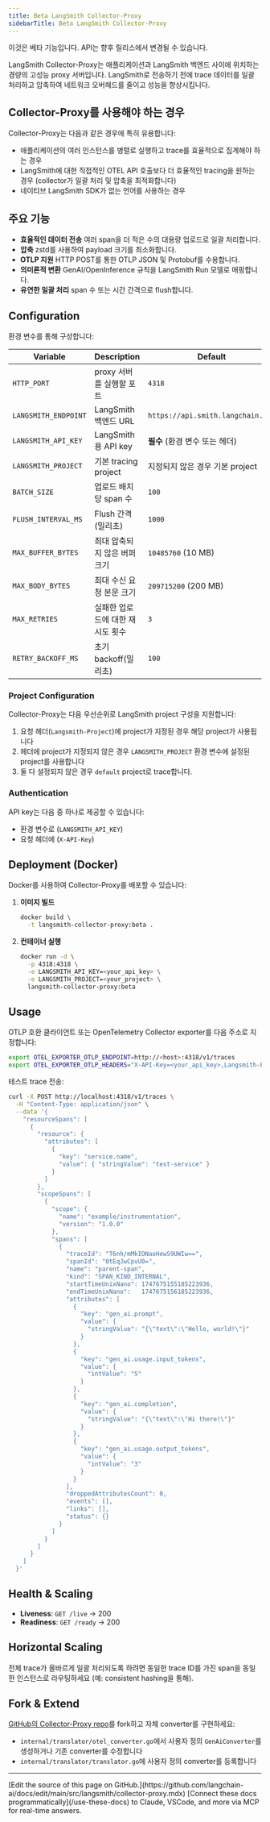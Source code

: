 ```yaml
---
title: Beta LangSmith Collector-Proxy
sidebarTitle: Beta LangSmith Collector-Proxy
---
```


<Note>
이것은 베타 기능입니다. API는 향후 릴리스에서 변경될 수 있습니다.
</Note>

LangSmith Collector-Proxy는 애플리케이션과 LangSmith 백엔드 사이에 위치하는 경량의 고성능 proxy 서버입니다. LangSmith로 전송하기 전에 trace 데이터를 일괄 처리하고 압축하여 네트워크 오버헤드를 줄이고 성능을 향상시킵니다.

## Collector-Proxy를 사용해야 하는 경우

Collector-Proxy는 다음과 같은 경우에 특히 유용합니다:

* 애플리케이션의 여러 인스턴스를 병렬로 실행하고 trace를 효율적으로 집계해야 하는 경우
* LangSmith에 대한 직접적인 OTEL API 호출보다 더 효율적인 tracing을 원하는 경우 (collector가 일괄 처리 및 압축을 최적화합니다)
* 네이티브 LangSmith SDK가 없는 언어를 사용하는 경우

## 주요 기능

* **효율적인 데이터 전송** 여러 span을 더 적은 수의 대용량 업로드로 일괄 처리합니다.
* **압축** zstd를 사용하여 payload 크기를 최소화합니다.
* **OTLP 지원** HTTP POST를 통한 OTLP JSON 및 Protobuf를 수용합니다.
* **의미론적 변환** GenAI/OpenInference 규칙을 LangSmith Run 모델로 매핑합니다.
* **유연한 일괄 처리** span 수 또는 시간 간격으로 flush합니다.

## Configuration

환경 변수를 통해 구성합니다:

| Variable             | Description                       | Default                           |
| -------------------- | --------------------------------- | --------------------------------- |
| `HTTP_PORT`          | proxy 서버를 실행할 포트      | `4318`                            |
| `LANGSMITH_ENDPOINT` | LangSmith 백엔드 URL             | `https://api.smith.langchain.com` |
| `LANGSMITH_API_KEY`  | LangSmith용 API key             | **필수** (환경 변수 또는 헤더)  |
| `LANGSMITH_PROJECT`  | 기본 tracing project           | 지정되지 않은 경우 기본 project  |
| `BATCH_SIZE`         | 업로드 배치당 span 수            | `100`                             |
| `FLUSH_INTERVAL_MS`  | Flush 간격(밀리초)    | `1000`                            |
| `MAX_BUFFER_BYTES`   | 최대 압축되지 않은 버퍼 크기      | `10485760` (10 MB)                |
| `MAX_BODY_BYTES`     | 최대 수신 요청 본문 크기    | `209715200` (200 MB)              |
| `MAX_RETRIES`        | 실패한 업로드에 대한 재시도 횟수 | `3`                               |
| `RETRY_BACKOFF_MS`   | 초기 backoff(밀리초)   | `100`                             |

### Project Configuration

Collector-Proxy는 다음 우선순위로 LangSmith project 구성을 지원합니다:

1. 요청 헤더(`Langsmith-Project`)에 project가 지정된 경우 해당 project가 사용됩니다
2. 헤더에 project가 지정되지 않은 경우 `LANGSMITH_PROJECT` 환경 변수에 설정된 project를 사용합니다
3. 둘 다 설정되지 않은 경우 `default` project로 trace합니다.

### Authentication

API key는 다음 중 하나로 제공할 수 있습니다:

* 환경 변수로 (`LANGSMITH_API_KEY`)
* 요청 헤더에 (`X-API-Key`)

## Deployment (Docker)

Docker를 사용하여 Collector-Proxy를 배포할 수 있습니다:

1. **이미지 빌드**

   ```bash
   docker build \
     -t langsmith-collector-proxy:beta .
   ```

2. **컨테이너 실행**

   ```bash
   docker run -d \
     -p 4318:4318 \
     -e LANGSMITH_API_KEY=<your_api_key> \
     -e LANGSMITH_PROJECT=<your_project> \
     langsmith-collector-proxy:beta
   ```

## Usage

OTLP 호환 클라이언트 또는 OpenTelemetry Collector exporter를 다음 주소로 지정합니다:

```bash
export OTEL_EXPORTER_OTLP_ENDPOINT=http://<host>:4318/v1/traces
export OTEL_EXPORTER_OTLP_HEADERS="X-API-Key=<your_api_key>,Langsmith-Project=<your_project>"
```

테스트 trace 전송:

```bash
curl -X POST http://localhost:4318/v1/traces \
  -H "Content-Type: application/json" \
  --data '{
    "resourceSpans": [
      {
        "resource": {
          "attributes": [
            {
              "key": "service.name",
              "value": { "stringValue": "test-service" }
            }
          ]
        },
        "scopeSpans": [
          {
            "scope": {
              "name": "example/instrumentation",
              "version": "1.0.0"
            },
            "spans": [
              {
                "traceId": "T6nh/mMkIONaoHewS9UWIw==",
                "spanId": "0tEqJwCpvU0=",
                "name": "parent-span",
                "kind": "SPAN_KIND_INTERNAL",
                "startTimeUnixNano": 1747675155185223936,
                "endTimeUnixNano":   1747675156185223936,
                "attributes": [
                  {
                    "key": "gen_ai.prompt",
                    "value": {
                      "stringValue": "{\"text\":\"Hello, world!\"}"
                    }
                  },
                  {
                    "key": "gen_ai.usage.input_tokens",
                    "value": {
                      "intValue": "5"
                    }
                  },
                  {
                    "key": "gen_ai.completion",
                    "value": {
                      "stringValue": "{\"text\":\"Hi there!\"}"
                    }
                  },
                  {
                    "key": "gen_ai.usage.output_tokens",
                    "value": {
                      "intValue": "3"
                    }
                  }
                ],
                "droppedAttributesCount": 0,
                "events": [],
                "links": [],
                "status": {}
              }
            ]
          }
        ]
      }
    ]
  }'
```

## Health & Scaling

* **Liveness**: `GET /live` → 200
* **Readiness**: `GET /ready` → 200

## Horizontal Scaling

전체 trace가 올바르게 일괄 처리되도록 하려면 동일한 trace ID를 가진 span을 동일한 인스턴스로 라우팅하세요 (예: consistent hashing을 통해).

## Fork & Extend

[GitHub의 Collector-Proxy repo](https://github.com/langchain-ai/langsmith-collector-proxy)를 fork하고 자체 converter를 구현하세요:

* `internal/translator/otel_converter.go`에서 사용자 정의 `GenAiConverter`를 생성하거나 기존 converter를 수정합니다
* `internal/translator/translator.go`에 사용자 정의 converter를 등록합니다

---

<Callout icon="pen-to-square" iconType="regular">
    [Edit the source of this page on GitHub.](https://github.com/langchain-ai/docs/edit/main/src/langsmith/collector-proxy.mdx)
</Callout>
<Tip icon="terminal" iconType="regular">
    [Connect these docs programmatically](/use-these-docs) to Claude, VSCode, and more via MCP for    real-time answers.
</Tip>
